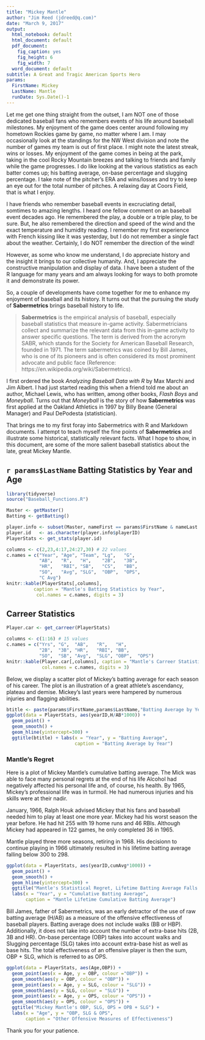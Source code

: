 ```yaml
---
title: "Mickey Mantle"
author: "Jim Reed (jdreed@q.com)"
date: "March 9, 2017"
output:
  html_notebook: default
  html_document: default
  pdf_document:
    fig_caption: yes
    fig_height: 6
    fig_width: 7
  word_document: default
subtitle: A Great and Tragic American Sports Hero
params:
  FirstName: Mickey
  LastName: Mantle
  runDate: Sys.Date()-1
---
```

Let me get one thing straight from the outset, I am NOT one of those dedicated baseball fans who remembers events of his life around baseball milestones.  My enjoyment of the game does center around following my hometown Rockies game by game, no matter where I am.  I may occasionally look at the standings for the NW West division and note the number of games my team is out of first place.  I might note the latest streak, wins or losses.  My enjoyment of the game comes in being at the park, taking in the cool Rocky Mountain breezes and talking to friends and family while the game progresses.  I do like looking at the various statistics as each batter comes up; his batting average, on-base percentage and slugging percentage.  I take note of the pitcher's ERA and wins/losses and try to keep an eye out for the total number of pitches.  A relaxing day at Coors Field, that is what I enjoy.

I have friends who remember baseball events in excruciating detail, somtimes to amazing lengths.  I heard one fellow comment on an baseball event decades ago.  He remembered the play, a double or a triple play, to be sure.  But, he also remembered the direction and speed of the wind and the exact temperature and humidity reading.  I remember my first experience with French kissing like it was yesterday, but I do not remember a single fact about the weather.  Certainly, I do NOT remember the direction of the wind!

However, as some who know me understand, I do appreciate history and the insight it brings to our collective humanity.  And, I appreciate the constructive manipulation and display of data.  I have been a student of the R language for many years and am always looking for ways to both promote it and demonstrate its power.

So, a couple of developments have come together for me to enhance my enjoyment of baseball and its history.  It turns out that the pursuing the study of **Sabermetrics** brings baseball history to life.  

> **Sabermetrics** is the empirical analysis of baseball, especially baseball statistics that measure in-game activity. Sabermetricians collect and summarize the relevant data from this in-game activity to answer specific questions. The term is derived from the acronym SABR, which stands for the Society for American Baseball Research, founded in 1971. The term sabermetrics was coined by Bill James, who is one of its pioneers and is often considered its most prominent advocate and public face (Reference:  https://en.wikipedia.org/wiki/Sabermetrics).

I first ordered the book *Analyzing Baseball Data with R* by Max Marchi and Jim Albert.  I had just started reading this when a friend told me about an author, Michael Lewis, who has written, among other books, *Flash Boys* and *Moneyball*.  Turns out that *Moneyball* is the story of how **Sabermetrics** was first applied at the Oakland Athletics in 1997 by Billy Beane (General Manager) and Paul DePodesta (statistician).

That brings me to my first foray into Sabermetrics with R and Markdown documents.  I attempt to teach myself the fine points of **Sabermetrics** and illustrate some historical, statistically relevant facts.  What I hope to show, in this document, are some of the more salient baseball statistics about the late, great Mickey Mantle.

\newpage

## `r params$LastName` Batting Statistics by Year and Age

```r
library(tidyverse)
source("Baseball_Functions.R")
```
```r
Master <- getMaster()
Batting <- getBatting()
```

```r
player.info <- subset(Master, nameFirst == params$FirstName & nameLast ==params$LastName)
player.id   <- as.character(player.info$playerID)
PlayerStats <- get_stats(player.id)
```

```r
columns <- c(2,23,4:17,24:27,30) # 22 values
c.names = c("Year", "Age", "Team", "Lg",   "G", 
            "AB",   "R",   "H",    "2B",   "3B", 
            "HR",   "RBI", "SB",   "CS",   "BB", 
            "SO",   "Avg", "SLG",  "OBP",  "OPS",
            "C Avg")
knitr::kable(PlayerStats[,columns], 
          caption = "Mantle's Batting Statistics by Year", 
           col.names = c.names, digits = 3)
```

\newpage

## Carreer Statistics
```r

Player.car <- get_carreer(PlayerStats)
```

```r
columns <- c(1:16) # 15 values
c.names = c("Yrs", "G",  "AB",   "R",   "H",    
            "2B",  "3B", "HR",   "RBI", "BB",   
            "SO",  "SB", "Avg",  "SLG", "OBP",  "OPS")
knitr::kable(Player.car[,columns], caption = "Mantle's Carreer Statistics", 
             col.names = c.names, digits = 3)
```


Below, we display a scatter plot of Mickey's batting average for each season of his career.  The plot is an illustration of a great athlete's ascendancy, plateau and demise.  Mickey's last years were hampered by numerous injuries and flagging abilities.

```r
btitle <- paste(params$FirstName,params$LastName,"Batting Average by Year", sep=" ")
ggplot(data = PlayerStats, aes(yearID,H/AB*1000)) + 
  geom_point() + 
  geom_smooth() + 
  geom_hline(yintercept=300) +
  ggtitle(btitle) + labs(x = "Year", y = "Batting Average", 
                         caption = "Batting Average by Year")
```

\newpage
### Mantle's Regret

Here is a plot of Mickey Mantle's cumulative batting average.  The Mick was able to face many personal regrets at the end of his life  Alcohol had negatively affected his personal life and, of course, his health.  By 1965, Mickey's professional life was in turmoil.  He had numerous injuries and his skills were at their nadir.

January, 1966, Ralph Houk advised Mickey that his fans and baseball needed him to play at least one more year.  Mickey had his worst season the year before.  He had hit 255 with 19 home runs and 46 RBIs.  Although Mickey had appeared in 122 games, he only completed 36 in 1965.

Mantle played three more seasons, retiring in 1968. His decisionn to continue playing in 1966 ultimately resulted in his lifetime batting average falling below 300  to 298.

```r
ggplot(data = PlayerStats, aes(yearID,cumAvg*1000)) + 
  geom_point() + 
  geom_smooth() + 
  geom_hline(yintercept=300) +
  ggtitle("Mantle's Statistical Regret, Lifetime Batting Average Falls below 300 in 1968") + 
  labs(x = "Year", y = "Cumulative Batting Average",
       caption = "Mantle Lifetime Cumulative Batting Average")
```

Bill James, father of Sabermetrics, was an early detractor of the use of raw batting average (H/AB) as a measure of the offensive effectiveness of baseball players.  Batting average does not include walks (BB or HBP).  Additionally, it does not take into account the number of extra-base hits (2B, 3B and HR).  On-base percentage (OBP) takes into account walks and Slugging percentage (SLG) takes into account extra-base hist as well as base hits.  The total effectiveness of an offensive player is then the sum, OBP + SLG, which is referred to as OPS.  

```r
ggplot(data = PlayerStats, aes(Age,OBP)) + 
  geom_point(aes(x = Age, y = OBP, colour ="OBP")) + 
  geom_smooth(aes(y = OBP, colour = "OBP")) +
  geom_point(aes(x = Age, y = SLG, colour = "SLG")) + 
  geom_smooth(aes(y = SLG, colour = "SLG")) +
  geom_point(aes(x = Age, y = OPS, colour = "OPS")) + 
  geom_smooth(aes(y = OPS, colour = "OPS")) +
  ggtitle("Mickey Mantle's OBP, SLG, OPS = OPB + SLG") + 
  labs(x = "Age", y = "OBP, SLG & OPS",
       caption = "Other Offensive Measures of Effectiveness")
```

Thank you for your patience.



